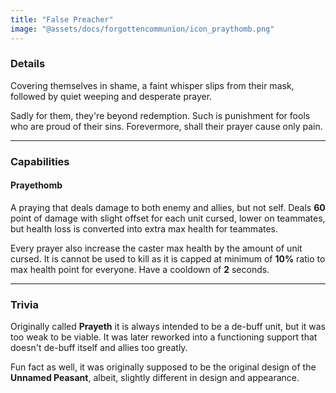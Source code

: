 ```yaml
---
title: "False Preacher"
image: "@assets/docs/forgottencommunion/icon_praythomb.png"
---
```


### Details

Covering themselves in shame, a faint whisper slips from their mask, followed by quiet weeping and desperate prayer.

Sadly for them, they're beyond redemption. Such is punishment for fools who are proud of their sins. Forevermore, shall their prayer cause only pain.

---

### Capabilities

<Tabs client:load>

<Tab name="Main Attack">

#### Prayethomb

A praying that deals damage to both enemy and allies, but not self. Deals **60** point of damage with slight offset for each unit cursed, lower on teammates, but health loss is converted into extra max health for teammates.

Every prayer also increase the caster max health by the amount of unit cursed. It is cannot be used to kill as it is capped at minimum of **10%** ratio to max health point for everyone. Have a cooldown of **2** seconds.

</Tab>

</Tabs>

---

### Trivia

<Accordion client:load title="Past version?">

Originally called **Prayeth** it is always intended to be a de-buff unit, but it was too weak to be viable. It was later reworked into a functioning support that doesn't de-buff itself and allies too greatly.

Fun fact as well, it was originally supposed to be the original design of the **Unnamed Peasant**, albeit, slightly different in design and appearance.

</Accordion>
